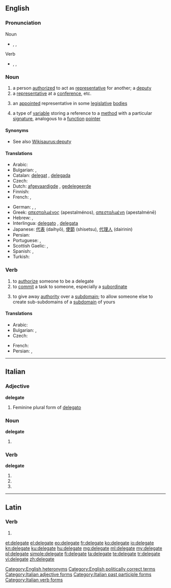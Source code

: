 ==English==

===Pronunciation===
; Noun
* {{enPR|dĕlʹĭ-gət}}, {{IPA|/ˈdɛlɪɡət/}}, {{X-SAMPA|/"dElig@t/}}
; Verb
* {{enPR|dĕlʹĭ-gāt'}}, {{IPA|/ˈdɛlɪˌɡeɪt/}}, {{X-SAMPA|/"dEli%geIt/}}

===Noun===
{{en-noun}}

# a person [[authorized]] to act as [[representative]] for another; a [[deputy]]
# a [[representative]] at a [[conference]], etc.
# {{US}} an [[appointed]] representative in some [[legislative]] [[bodies]]
# {{computing}} a type of [[variable]] storing a reference to a [[method]] with a particular [[signature]], analogous to a [[function]] [[pointer]]

====Synonyms====
* See also [[Wikisaurus:deputy]]

====Translations====
{{trans-top|deputy, envoy, representative}}
* Arabic: {{t-|ar|موفد|m}}
* Bulgarian: {{t+|bg|делегат|m|sc=Cyrl}},  {{t+|bg|представител|m|sc=Cyrl}}
* Catalan: [[delegat]] {{m}}, [[delegada]] {{f}}
* Czech: {{t-|cs|delegát|m}}
* Dutch: [[afgevaardigde]] {{m}}, [[gedelegeerde]] {{m}}
* Finnish: {{t+|fi|edustaja}}
* French: {{t+|fr|délégué|m}}, {{t+|fr|déléguée|f}}
{{trans-mid}}
* German: {{t-|de|Delegierter|m}}, {{t+|de|Abgeordneter|m}}, {{t+|de|Vertreter|m}}
* Greek: [[απεσταλμένος]] {{m}} (apestalménos), [[απεσταλμένη]] {{f}} (apestalménē)
* Hebrew: {{t-|he|בא-כוח|m|tr=bá-kóakh|sc=Hebr}},  {{t-|he|נציג|m|tr=natzíg|sc=Hebr}}
* Interlingua: [[delegato]] {{m}}, [[delegata]] {{f}}
* Japanese: [[代表]] (daihyō), [[使節]] (shisetsu), [[代理人]] (dairinin)
* Persian: {{t+|fa|نماینده|sc=fa-Arab}}
* Portuguese: {{t+|pt|delegado|m}}, {{t-|pt|delegada|f}}
* Scottish Gaelic: {{t-|gd|neach-ionaid|m}}, {{t-|gd|riochdaire|m}}
* Spanish: {{t-|es|delegado|m}}, {{t-|es|delegada|f}}
* Turkish: {{t+|tr|delege}}
{{trans-bottom}}

===Verb===
{{en-verb|delegat|ing}}

# to [[authorize]] someone to be a delegate
# to [[commit]] a task to someone, especially a [[subordinate]]
# {{computing}} {{Internet}} {{qualifier|of a [[subdomain]]}} to give away [[authority]] over a [[subdomain]]; to allow someone else to create sub-subdomains of a [[subdomain]] of yours

====Translations====
{{trans-top|to commit a task to someone}}
* Arabic: {{t-|ar|فوض}}
* Bulgarian: {{t+|bg|делегирам|sc=Cyrl}},  {{t+|bg|упълномощавам|sc=Cyrl}}
* Czech: {{t+|cs|delegovat}}
{{trans-mid}}
* French: {{t+|fr|déléguer}}
* Persian: {{t+|fa|سپردن|sc=fa-Arab}}, {{t-|fa|تفویض کردن|sc=fa-Arab}}
{{trans-bottom}}

[[Category:English heteronyms]]
[[Category:English politically correct terms]]

----

==Italian==

===Adjective===
'''delegate''' {{f}}

# Feminine plural form of [[delegato]]

===Noun===
'''delegate''' {{f}}

# {{plural of|delegata|lang=it}}

===Verb===
'''delegate'''

# {{conjugation of|delegare||2|p|pres|ind|lang=it}}
# {{conjugation of|delegare||2|p|imp|lang=it}}
# {{form of|[[feminine|Feminine]] plural|delegato}}

[[Category:Italian adjective forms]]
[[Category:Italian past participle forms]]
[[Category:Italian verb forms]]

----

==Latin==

===Verb===
{{la-verb-form|dēlēgāte}}

# {{conjugation of|delego|dēlēgō|1|p|pres|act|imp|lang=la}}

[[et:delegate]]
[[el:delegate]]
[[eo:delegate]]
[[fr:delegate]]
[[ko:delegate]]
[[io:delegate]]
[[kn:delegate]]
[[ku:delegate]]
[[hu:delegate]]
[[mg:delegate]]
[[ml:delegate]]
[[my:delegate]]
[[pl:delegate]]
[[simple:delegate]]
[[fi:delegate]]
[[ta:delegate]]
[[te:delegate]]
[[tr:delegate]]
[[vi:delegate]]
[[zh:delegate]]